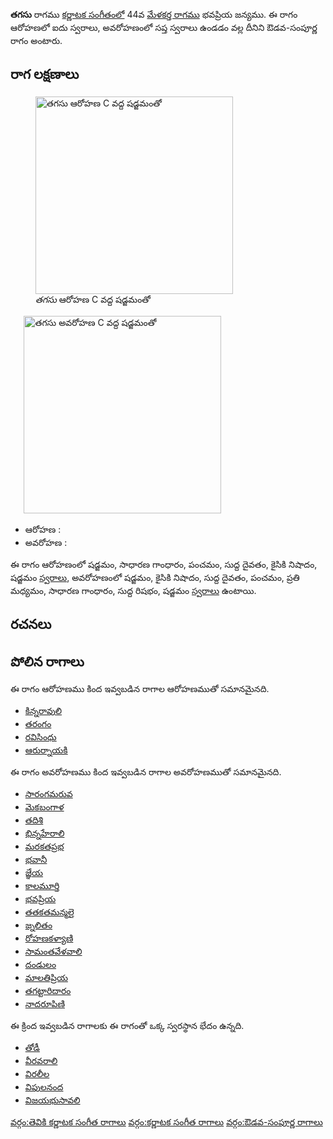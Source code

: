 {{Infobox ragam
	| name          	= తగసు
	| synonym	    	= 
	| mela          	= 
	| chakra        	= 
	| janaka        	= 
	| type          	= ఔడవ-సంపూర్ణ
	| arohanam      	= {{svaraC|S|G2|P|D1|N2|S'}} 
	| avarohanam    	= {{svaraC|S'|N2|D1|P|M2|G2|R1|S}}
	| jeeva         	=
	| chhaya        	=
	| nyasa         	=
	| vishesha      	= 
	| equivalent  		= 
}}
{{కర్ణాటక సంగీత రాగాలు}}
'''తగసు''' రాగము [[కర్ణాటక సంగీతం]]లో 44వ [[మేళకర్త రాగము]] భవప్రియ జన్యము.  ఈ రాగం ఆరోహణలో ఐదు స్వరాలు, అవరోహణంలో సప్త స్వరాలు ఉండడం వల్ల దీనిని ఔడవ-సంపూర్ణ రాగం అంటారు.


==రాగ లక్షణాలు==
[[Image:tagasu_ar_kb2wiki.png|thumb|right|316px|''తగసు'' ఆరోహణ C వద్ద షడ్జమంతో]]
	[[Image:tagasu_av_kb2wiki.png|thumb|right|316px|''తగసు'' అవరోహణ C వద్ద షడ్జమంతో]]

* ఆరోహణ : {{svaraC|S|G2|P|D1|N2|S'}} 
* అవరోహణ : {{svaraC|S'|N2|D1|P|M2|G2|R1|S}}

ఈ రాగం ఆరోహణంలో షడ్జమం, సాధారణ  గాంధారం, పంచమం, సుద్ద దైవతం, కైసికి నిషాదం, షడ్జమం [[స్వరాలు]], అవరోహణంలో షడ్జమం, కైసికి నిషాదం, సుద్ద దైవతం, పంచమం, ప్రతి మధ్యమం, సాధారణ  గాంధారం, సుద్ద  రిషభం, షడ్జమం [[స్వరాలు]] ఉంటాయి.

==రచనలు==



==పోలిన రాగాలు==
ఈ రాగం ఆరోహణము కింద ఇవ్వబడిన రాగాల ఆరోహణముతో సమానమైనది.
* [[కిన్నరావులి]]
* [[తరంగం]]
* [[రవిసింధు]]
* [[ఆరుర్నాయకి]]

ఈ రాగం అవరోహణము కింద ఇవ్వబడిన రాగాల అవరోహణముతో సమానమైనది.
* [[సారంగమరువ]]
* [[మెకబంగాళ]]
* [[తదిశి]]
* [[భిన్నహేరాలి]]
* [[మరకతప్రభ]]
* [[భవానీ]]
* [[జ్ఞేయ]]
* [[కాలమూర్తి]]
* [[భవప్రియ]]
* [[తతకతమన్మలై]]
* [[జ్నలితం]]
* [[రోహణకళ్యాణి]]
* [[సామంతవేళవాలి]]
* [[దండులం]]
* [[మాలతిప్రియ]]
* [[తగట్టారిదారం]]
* [[నాదరూపిణి]]

ఈ క్రింద ఇవ్వబడిన రాగాలకు ఈ రాగంతో ఒక్క స్వరస్థాన భేదం ఉన్నది.
* [[తోడీ]]
* [[వీరవరాలి]]
* [[విరలీల]]
* [[విపులనంద]]
* [[విజయభుసావలి]]



[[వర్గం:తెవికి కర్ణాటక సంగీత రాగాలు]]
[[వర్గం:కర్ణాటక సంగీత రాగాలు]]
[[వర్గం:ఔడవ-సంపూర్ణ రాగాలు]]